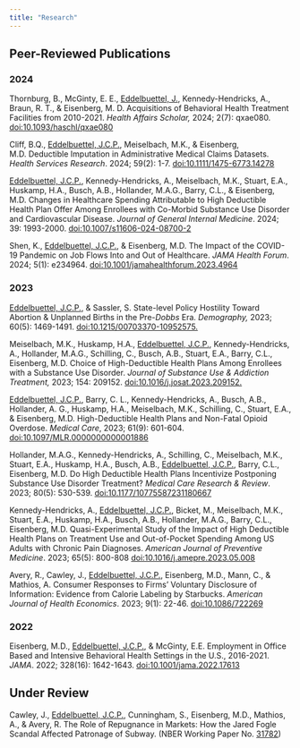 ```yaml
---
title: "Research"
---
```


## Peer-Reviewed Publications

### 2024

Thornburg, B., McGinty, E. E., [Eddelbuettel, J.]{.underline}, Kennedy-Hendricks, A., Braun, R. T., & Eisenberg, M. D. Acquisitions of Behavioral Health Treatment Facilities from 2010-2021. *Health Affairs Scholar,* 2024; 2(7): qxae080. [doi:10.1093/haschl/qxae080](https://academic.oup.com/healthaffairsscholar/article/2/7/qxae080/7687299)

Cliff, B.Q., [Eddelbuettel, J.C.P.]{.underline}, Meiselbach, M.K., & Eisenberg, M.D. Deductible Imputation in Administrative Medical Claims Datasets. *Health Services Research*. 2024; 59(2): 1-7. [doi:10.1111/1475-6773.14278](https://doi:10.1111/1475-6773.14278)

[Eddelbuettel, J.C.P.]{.underline}, Kennedy-Hendricks, A., Meiselbach, M.K., Stuart, E.A., Huskamp, H.A., Busch, A.B., Hollander, M.A.G., Barry, C.L., & Eisenberg, M.D. Changes in Healthcare Spending Attributable to High Deductible Health Plan Offer Among Enrollees with Co-Morbid Substance Use Disorder and Cardiovascular Disease. *Journal of General Internal Medicine*. 2024; 39: 1993-2000. [doi:10.1007/s11606-024-08700-2](https://rdcu.be/dAPR6)

Shen, K., [Eddelbuettel, J.C.P.]{.underline}, & Eisenberg, M.D. The Impact of the COVID-19 Pandemic on Job Flows Into and Out of Healthcare. *JAMA Health Forum*. 2024; 5(1): e234964. [doi:10.1001/jamahealthforum.2023.4964](https://doi:10.1001/jamahealthforum.2023.4964)

### 2023

[Eddelbuettel, J.C.P.]{.underline}, & Sassler, S. State-level Policy Hostility Toward Abortion & Unplanned Births in the Pre-*Dobbs* Era. *Demography,* 2023; 60(5): 1469-1491. [doi:10.1215/00703370-10952575.](https://doi.org/10.1215/00703370-10952575)

Meiselbach, M.K., Huskamp, H.A., [Eddelbuettel, J.C.P.]{.underline}, Kennedy-Hendricks, A., Hollander, M.A.G., Schilling, C., Busch, A.B., Stuart, E.A., Barry, C.L., Eisenberg, M.D. Choice of High-Deductible Health Plans Among Enrollees with a Substance Use Disorder. *Journal of Substance Use & Addiction Treatment,* 2023; 154: 209152. [doi:10.1016/j.josat.2023.209152.](https://www.sciencedirect.com/science/article/pii/S2949875923002035)

[Eddelbuettel, J.C.P.]{.underline}, Barry, C. L., Kennedy-Hendricks, A., Busch, A.B., Hollander, A. G., Huskamp, H.A., Meiselbach, M.K., Schilling, C., Stuart, E.A., & Eisenberg, M.D. High-Deductible Health Plans and Non-Fatal Opioid Overdose. *Medical Care*, 2023; 61(9): 601-604. [doi:10.1097/MLR.0000000000001886](10.1097/MLR.0000000000001886)

Hollander, M.A.G., Kennedy-Hendricks, A., Schilling, C., Meiselbach, M.K., Stuart, E.A., Huskamp, H.A., Busch, A.B., [Eddelbuettel, J.C.P.]{.underline}, Barry, C.L., Eisenberg, M.D. Do High Deductible Health Plans Incentivize Postponing Substance Use Disorder Treatment? *Medical Care Research & Review*. 2023; 80(5): 530-539.  [doi:10.1177/10775587231180667](https://doi.org/10.1177/10775587231180667)

Kennedy-Hendricks, A., [Eddelbuettel, J.C.P.]{.underline}, Bicket, M., Meiselbach, M.K., Stuart, E.A., Huskamp, H.A., Busch, A.B., Hollander, M.A.G., Barry, C.L., Eisenberg, M.D. Quasi-Experimental Study of the Impact of High Deductible Health Plans on Treatment Use and Out-of-Pocket Spending Among US Adults with Chronic Pain Diagnoses. *American Journal of Preventive Medicine*. 2023; 65(5): 800-808 [doi:10.1016/j.amepre.2023.05.008](https://doi.org/10.1016/j.amepre.2023.05.008)

Avery, R., Cawley, J., [Eddelbuettel, J.C.P.]{.underline}, Eisenberg, M.D., Mann, C., & Mathios, A. Consumer Responses to Firms' Voluntary Disclosure of Information: Evidence from Calorie Labeling by Starbucks. *American Journal of Health Economics*. 2023; 9(1): 22-46. [doi:10.1086/722269](https://www.journals.uchicago.edu/doi/full/10.1086/722269?casa_token=KbiK7K0tuTIAAAAA:FQVXskL7Pd92MQf-Rmwa7sTSTCG2AACbLQhFGco0D_RRRJh9S03tzlz1d4Y-GlywOChWxQp1hqU)

### 2022

Eisenberg, M.D., [Eddelbuettel, J.C.P.]{.underline}, & McGinty, E.E. Employment in Office Based and Intensive Behavioral Health Settings in the U.S., 2016-2021. *JAMA*. 2022; 328(16): 1642-1643. [doi:10.1001/jama.2022.17613](https://doi.org/10.1001/jama.2022.17613)

## Under Review

Cawley, J., [Eddelbuettel, J.C.P.]{.underline}, Cunningham, S., Eisenberg, M.D., Mathios, A., & Avery, R. The Role of Repugnance in Markets: How the Jared Fogle Scandal Affected Patronage of Subway. (NBER Working Paper No. [31782](https://www.nber.org/papers/w31782))



